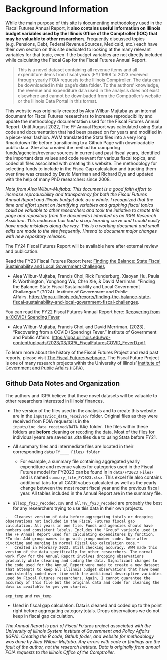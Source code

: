 # Background Information {#sec-background-info .unnumbered}


While the main purpose of this site is documenting methodology used in the Fiscal Futures Annual Report, it **also contains useful information on Illinois budget variables used by the Illinois Office of the Comptroller (IOC) that may be valuable to other researchers**. Frequently discussed topics (e.g. Pensions, Debt, Federal Revenue Sources, Medicaid, etc.) each have their own section on this site dedicated to looking at the many relevant variables for that topic, even if the budget variables are not directly included while calculating the Fiscal Gap for the Fiscal Futures Annual Report.

> This is a novel dataset containing all revenue items and all expenditure items from fiscal years (FY) 1998 to 2023 received through yearly FOIA requests to the Illinois Comptroller. The data can be downloaded in this page's data folder. To the authors' knowledge, the revenue and expenditure data used in the analysis does not exist elsewhere and cannot be downloaded from the Comptroller's website or the Illinois Data Portal in this format.

This website was originally created by Alea Wilbur-Mujtaba as an internal document for Fiscal Futures researchers to increase reproducibility and update the methodology documentation used for the Fiscal Futures Annual Report. Until August 2022, The FF Annual Report was calculated using Stata code and documentation that had been passed on for years and modified in a piece-meal fashion. AWM translated the Stata files into a very long Rmarkdown file before transitioning to a Github Page with downloadable public data. She also created the method for comparing funds/agencies/revenue sources in current and past fiscal years, identified the important data values and code relevant for various fiscal topics, and coded all files associated with creating this website. The methodology for selecting funds to include in the Fiscal Gap calculation and tracking them over time was created by David Merriman and Richard Dye and updated with the help of many PhD researchers since 2008.

*Note from Alea Wilbur-Mujtaba: This document is a good faith effort to increase reproducibility and transparency for both the Fiscal Futures Annual Report and Illinois budget data as a whole. I recognized that the time and effort spent on identifying variables and graphing fiscal topics could be valuable to other researchers and took the initiative to create this page and repository from the documents I inherited as an IGPA Research Assistant. This endeavor has had a sharp learning curve and I could easily have made mistakes along the way. This is a working document and small edits are made to the site frequently. I intend to document major changes with new repository releases.*

The FY24 Fiscal Futures Report will be available here after external review and publication. <!--- Add link when available ---> 


Read the FY23 Fiscal Futures Report here: [Finding the Balance: State Fiscal Sustainability and Local Government Challenges](https://igpa.uillinois.edu/reports/finding-the-balance-state-fiscal-sustainability-and-local-government-fiscal-challenges)

-   Alea Wilbur-Mujtaba, Francis Choi, Rick Funderburg, Xiaoyan Hu, Paula R. Worthington, Yonghong Wu, Chen Xie, & David Merriman. "Finding the Balance: State Fiscal Sustainability and Local Government Challenges." (2024). Institute of Government and Public Affairs. <https://igpa.uillinois.edu/reports/finding-the-balance-state-fiscal-sustainability-and-local-government-fiscal-challenges>.

You can read the FY22 Fiscal Futures Annual Report here: [Recovering from a (COVID) Spending Fever](https://igpa.uillinois.edu/wp-content/uploads/2023/03/IGPA_FiscalFuturesCOVID_FeverD.pdf)

-   Alea Wilbur-Mujtaba, Francis Choi, and David Merriman. (2023). "Recovering from a COVID (Spending) Fever." Institute of Government and Public Affairs. <https://igpa.uillinois.edu/wp-content/uploads/2023/03/IGPA_FiscalFuturesCOVID_FeverD.pdf>.

To learn more about the history of the Fiscal Futures Project and read past reports, please visit [The Fiscal Futures webpage.](https://igpa.uillinois.edu/fiscal-futures-project/) The Fiscal Future Project is one of many research projects within the University of Illinois' [Institute of Government and Public Affairs (IGPA)](https://igpa.uillinois.edu/).

## Github Data Notes and Organization

The authors and IGPA believe that these novel datasets will be valuable to other researchers interested in Illinois' finances.

-  The version of the files used in the analysis and to create this website are in the `inputs/ioc_data_received/` folder.  Original files as they were received from FOIA requests is in the `inputs/ioc_data_received/DATA_RAW/` folder.  The files within these folders are **before** cleaning or recoding the data. Most of the files for individual years are saved as .dta files due to using Stata before FY21.

- All summary files and intermediate files are located in their corresponding `data/FY____ Files/ folder` 
  - For example, a summary file containing aggregated yearly expenditure and revenue values for categories used in the Fiscal Futures model for FY2023 can be found in in `data/FY2023 Files/` and is named `summary_file_FY2023.xlsx`. This excel file also contains additional tabs for all CAGR values calculated as well as the yearly change between the most recent fiscal year and the previous fiscal year. All tables included in the Annual Report are in the summary file.
  
-  `allexp_fy23_recoded.csv` and `allrev_fy23_recoded` are probably the best for any researchers trying to use this data in their own projects.

<!--- Recreate for FY24 --->

    -   Cleanest version of data before aggregating totals or dropping observations not included in the Fiscal Futures fiscal gap calculation. All years in one file. Funds and agencies should have numbers and consistent labels. Includes the "Group" variable used in the FF Annual Report used for calculating expenditures by function. *To do: Add group names to go with group number code. Done after pivoting and merging in normal Fiscal Gap calculation code.*
    -   Created in February 2023. Still checking accuracy. AWM made this version of the data specifically for other researchers. The normal work flow for the Annual Report involves dropping observations gradually while cleaning and coding the data. Significant changes to the code used for the Annual Report were made to create a new dataset that attempts to keep all Illinois budget observations that have been consistently coded over time with the additional descriptive variables used by Fiscal Futures researchers. Again, I cannot guarantee the accuracy of this file but the original data and code for cleaning the data is available to get you started.

`exp_temp` and `rev_temp`

-   Used in fiscal gap calculation. Data is cleaned and coded up to the point right before aggregating category totals. Drops observations we do not keep in fiscal gap calculation.



*The Annual Report is part of Fiscal Futures project associated with the University of Illinois System Institute of Government and Policy Affairs (IGPA). Creating the R code, Github folder, and website for methodology was done by Alea Wilbur-Mujtaba. Any errors with code or findings are the fault of the author, not the research institute. Data is originally from annual FOIA requests to the Illinois Office of the Comptroller.*
